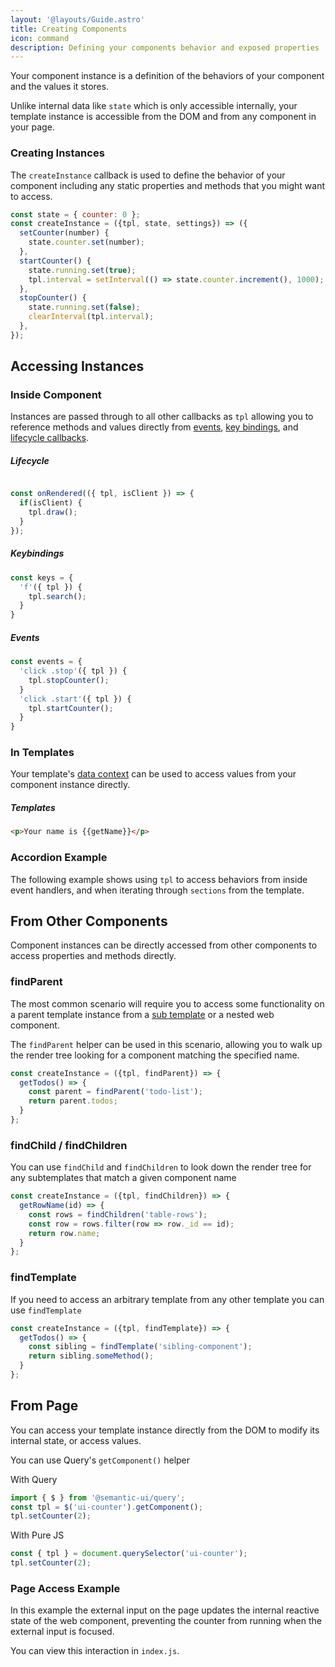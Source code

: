 ```yaml
---
layout: '@layouts/Guide.astro'
title: Creating Components
icon: command
description: Defining your components behavior and exposed properties
---
```


Your component instance is a definition of the behaviors of your component and the values it stores.

Unlike internal data like `state` which is only accessible internally, your template instance is accessible from the DOM and from any component in your page.

### Creating Instances

The `createInstance` callback is used to define the behavior of your component including any static properties and methods that you might want to access.

```javascript
const state = { counter: 0 };
const createInstance = ({tpl, state, settings}) => ({
  setCounter(number) {
    state.counter.set(number);
  },
  startCounter() {
    state.running.set(true);
    tpl.interval = setInterval(() => state.counter.increment(), 1000);
  },
  stopCounter() {
    state.running.set(false);
    clearInterval(tpl.interval);
  },
});
```
## Accessing Instances

### Inside Component

Instances are passed through to all other callbacks as `tpl` allowing you to reference methods and values directly from [events](/component/events), [key bindings](/components/keys), and [lifecycle callbacks](/components/lifecycle).

##### Lifecycle
```javascript

const onRendered(({ tpl, isClient }) => {
  if(isClient) {
    tpl.draw();
  }
});
```

##### Keybindings
```javascript
const keys = {
  'f'({ tpl }) {
    tpl.search();
  }
}
```


##### Events

```javascript
const events = {
  'click .stop'({ tpl }) {
    tpl.stopCounter();
  }
  'click .start'({ tpl }) {
    tpl.startCounter();
  }
}
```

### In Templates

Your template's [data context](/components/data) can be used to access values from your component instance directly.

##### Templates
```html
<p>Your name is {{getName}}</p>
```

### Accordion Example

The following example shows using `tpl` to access behaviors from inside event handlers, and when iterating through `sections` from the template.

<PlaygroundExample id="accordion" direction="horizontal"></PlaygroundExample>


## From Other Components

Component instances can be directly accessed from other components to access properties and methods directly.

### findParent

The most common scenario will require you to access some functionality on a parent template instance from a [sub template](templates/subtemplates) or a nested web component.

The `findParent` helper can be used in this scenario, allowing you to walk up the render tree looking for a component matching the specified name.

```javascript
const createInstance = ({tpl, findParent}) => {
  getTodos() => {
    const parent = findParent('todo-list');
    return parent.todos;
  }
};
```

### findChild / findChildren

You can use `findChild` and `findChildren` to look down the render tree for any subtemplates that match a given component name

```javascript
const createInstance = ({tpl, findChildren}) => {
  getRowName(id) => {
    const rows = findChildren('table-rows');
    const row = rows.filter(row => row._id == id);
    return row.name;
  }
};
```

### findTemplate

If you need to access an arbitrary template from any other template you can use `findTemplate`

```javascript
const createInstance = ({tpl, findTemplate}) => {
  getTodos() => {
    const sibling = findTemplate('sibling-component');
    return sibling.someMethod();
  }
};
```


## From Page

You can access your template instance directly from the DOM to modify its internal state, or access values.

You can use Query's `getComponent()` helper

With Query
```javascript
import { $ } from '@semantic-ui/query';
const tpl = $('ui-counter').getComponent();
tpl.setCounter(2);
```

With Pure JS
```javascript
const { tpl } = document.querySelector('ui-counter');
tpl.setCounter(2);
```

### Page Access Example
In this example the external input on the page updates the internal reactive state of the web component, preventing the counter from running when the external input is focused.

You can view this interaction in `index.js`.
<PlaygroundExample id="external-calls" direction="horizontal"></PlaygroundExample>


